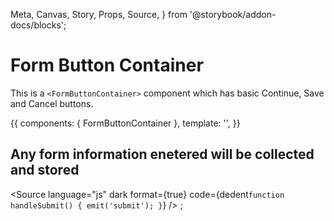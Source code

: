 <!-- FormButtonContainer.stories.mdx -->

  Meta,
  Canvas,
  Story,
  Props,
  Source,
} from '@storybook/addon-docs/blocks';


<Meta
  title="Public/Components/Containers/FormButtonContainer"
  component={FormButtonContainer}
  decorators={[withKnobs]}
/>

# Form Button Container

This is a `<FormButtonContainer>` component which has basic Continue, Save and Cancel buttons.

<Props of={FormButtonContainer} />

<Canvas>
  <Story
    name="Primary"
    height="400px"
  >
    {{
      components: { FormButtonContainer },
      template: '<FormButtonContainer valid={true} />',
    }}
  </Story>
</Canvas>

## Any form information enetered will be collected and stored

<Source
  language="js"
  dark
  format={true}
  code={dedent`
    function handleSubmit() {
        emit('submit');
    }
`}
/>
;
